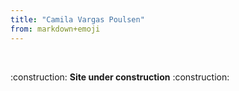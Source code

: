 ```yaml
---
title: "Camila Vargas Poulsen"
from: markdown+emoji
---
```


<br>

:construction: **Site under construction** :construction:
